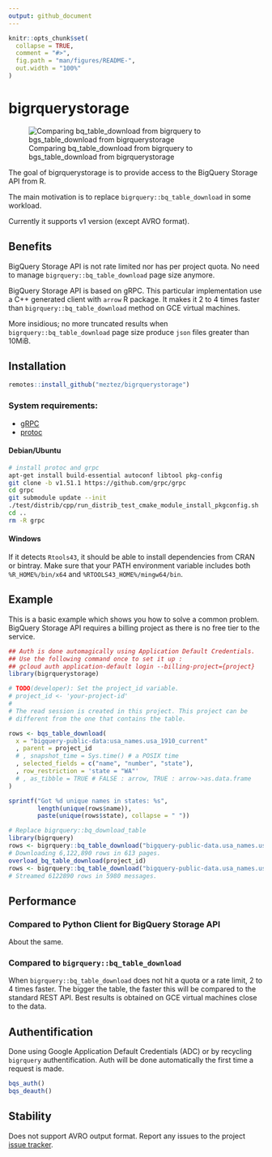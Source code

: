 ```yaml
---
output: github_document
---
```


<!-- README.md is generated from README.Rmd. Please edit that file -->

```r
knitr::opts_chunk$set(
  collapse = TRUE,
  comment = "#>",
  fig.path = "man/figures/README-",
  out.width = "100%"
)
```

# bigrquerystorage

<!-- badges: start -->
<!-- badges: end -->

![Comparing bq_table_download from bigrquery to bgs_table_download from bigrquerystorage](./docs/bigrquerystorage.gif)

The goal of bigrquerystorage is to provide access to the BigQuery Storage API from R.

The main motivation is to replace `bigrquery::bq_table_download` in some workload.

Currently it supports v1 version (except AVRO format).

## Benefits

BigQuery Storage API is not rate limited nor has per project quota. No need to
manage `bigrquery::bq_table_download` page size anymore.

BigQuery Storage API is based on gRPC. This particular implementation use a C++
generated client with `arrow` R package. It makes it 2 to 4 times
faster than `bigrquery::bq_table_download` method on GCE virtual machines.

More insidious; no more truncated results when `bigrquery::bq_table_download`
page size produce `json` files greater than 10MiB.

## Installation

``` r
remotes::install_github("meztez/bigrquerystorage")
```

### System requirements:  
- [gRPC](https://github.com/grpc/grpc)
- [protoc](https://github.com/protocolbuffers/protobuf)

#### Debian/Ubuntu

``` sh
# install protoc and grpc
apt-get install build-essential autoconf libtool pkg-config
git clone -b v1.51.1 https://github.com/grpc/grpc
cd grpc
git submodule update --init
./test/distrib/cpp/run_distrib_test_cmake_module_install_pkgconfig.sh
cd ..
rm -R grpc
```

#### Windows

If it detects `Rtools43`, it should be able to install dependencies from CRAN or bintray.
Make sure that your PATH environment variable includes both `%R_HOME%/bin/x64` and `%RTOOLS43_HOME%/mingw64/bin`.

## Example

This is a basic example which shows you how to solve a common problem. BigQuery Storage API requires
a billing project as there is no free tier to the service.

```r
## Auth is done automagically using Application Default Credentials.
## Use the following command once to set it up :
## gcloud auth application-default login --billing-project={project}
library(bigrquerystorage)

# TODO(developer): Set the project_id variable.
# project_id <- 'your-project-id'
#
# The read session is created in this project. This project can be
# different from the one that contains the table.

rows <- bqs_table_download(
  x = "bigquery-public-data:usa_names.usa_1910_current"
  , parent = project_id
  # , snapshot_time = Sys.time() # a POSIX time
  , selected_fields = c("name", "number", "state"),
  , row_restriction = 'state = "WA"'
  # , as_tibble = TRUE # FALSE : arrow, TRUE : arrow->as.data.frame
)

sprintf("Got %d unique names in states: %s",
        length(unique(rows$name)),
        paste(unique(rows$state), collapse = " "))

# Replace bigrquery::bq_download_table
library(bigrquery)
rows <- bigrquery::bq_table_download("bigquery-public-data.usa_names.usa_1910_current")
# Downloading 6,122,890 rows in 613 pages.
overload_bq_table_download(project_id)
rows <- bigrquery::bq_table_download("bigquery-public-data.usa_names.usa_1910_current")
# Streamed 6122890 rows in 5980 messages.
```

## Performance

### Compared to Python Client for BigQuery Storage API

About the same.

### Compared to `bigrquery::bq_table_download`

When `bigrquery::bq_table_download` does not hit a quota or a rate limit, 2 to 4 times faster.
The bigger the table, the faster this will be compared to the standard REST API.
Best results is obtained on GCE virtual machines close to the data.

## Authentification

Done using Google Application Default Credentials (ADC) or by recycling
`bigrquery` authentification. Auth will be done automatically the first time
a request is made.

```r
bqs_auth()
bqs_deauth()
```

## Stability

Does not support AVRO output format.
Report any issues to the project [issue tracker](https://github.com/meztez/bigrquerystorage/issues/new/choose).
